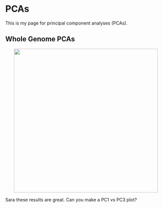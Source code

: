 # PCAs {.unnumbered}

This is my page for principal component analyses (PCAs).

## Whole Genome PCAs

![](./img/pcod20240104_genomewide_pca_original_pc1v2.jpg){width="450px" style="display: block; margin: 0 auto"}

Sara these results are great. Can you make a PC1 vs PC3 plot?
